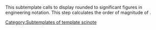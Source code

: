 <includeonly>{{scinote/Smodtreng|{{{1}}}|{{Order of magnitude|{{{1}}}}}|{{{2}}}}}</includeonly><noinclude>This subtemplate calls {{tl|Scinote/Smodtreng}} to display {{{1}}} rounded to {{{2}}} significant figures in engineering notation.  This step calculates the order of magnitude of {{{1}}}.

[[Category:Subtemplates of template scinote]]</noinclude>